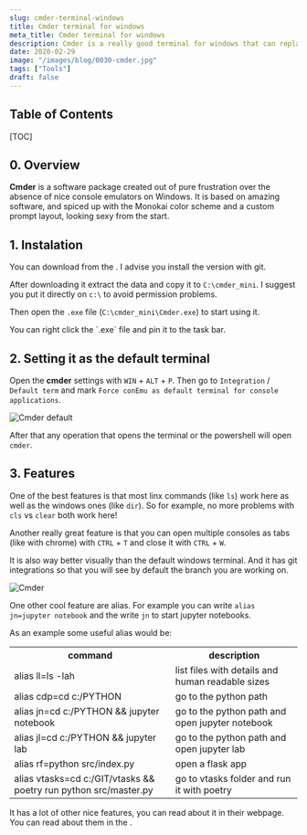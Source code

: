 ```yaml
---
slug: cmder-terminal-windows
title: Cmder terminal for windows
meta_title: Cmder terminal for windows
description: Cmder is a really good terminal for windows that can replace the default one.
date: 2020-02-29
image: "/images/blog/0030-cmder.jpg"
tags: ["Tools"]
draft: false
---
```


## Table of Contents

[TOC]

## 0. Overview

**Cmder** is a software package created out of pure frustration over the absence of nice console emulators on Windows.
It is based on amazing software, and spiced up with the Monokai color scheme and a custom prompt layout, looking sexy from the start.

## 1. Instalation

You can download from the <FancyLink linkText="Cmder" url="https://cmder.app/"/>.
I advise you install the version with git.

After downloading it extract the data and copy it to `C:\cmder_mini`.
I suggest you put it directly on `c:\` to avoid permission problems.

Then open the `.exe` file (`C:\cmder_mini\Cmder.exe`) to start using it.

<Notice type="info">
  You can right click the `.exe` file and pin it to the task bar.
</Notice>

## 2. Setting it as the default terminal

Open the **cmder** settings with `WIN` + `ALT` + `P`.
Then go to `Integration` / `Default term` and mark `Force conEmu as default terminal for console applications`.

![Cmder default](../../images/posts/2020/0030-cmder_defualt.png)

After that any operation that opens the terminal or the powershell will open `cmder`.

## 3. Features

One of the best features is that most linx commands (like `ls`) work here as well as the windows ones (like `dir`).
So for example, no more problems with `cls` vs `clear` both work here!

Another really great feature is that you can open multiple consoles as tabs (like with chrome) with `CTRL` + `T` and close it with `CTRL` + `W`.

It is also way better visually than the default windows terminal.
And it has git integrations so that you will see by default the branch you are working on.

![Cmder](../../images/posts/2020/0030-cmder.png)

One other cool feature are alias.
For example you can write `alias jn=jupyter notebook` and the write `jn` to start jupyter notebooks.

As an example some useful alias would be:

<table class="v-table" align="center">
  <tr class="v-table-center">
    <th class="v-table-header">command</th>
    <th class="v-table-header">description</th>
  </tr>
  <tr>
    <td>alias ll=ls -lah</td>
    <td>list files with details and human readable sizes</td>
  </tr>
  <tr>
    <td>alias cdp=cd c:/PYTHON</td>
    <td>go to the python path</td>
  </tr>
  <tr>
    <td>alias jn=cd c:/PYTHON && jupyter notebook</td>
    <td>go to the python path and open jupyter notebook</td>
  </tr>
  <tr>
    <td>alias jl=cd c:/PYTHON && jupyter lab</td>
    <td>go to the python path and open jupyter lab</td>
  </tr>
  <tr>
    <td>alias rf=python src/index.py</td>
    <td>open a flask app</td>
  </tr>
  <tr>
    <td>alias vtasks=cd c:/GIT/vtasks && poetry run python src/master.py</td>
    <td>go to vtasks folder and run it with poetry</td>
  </tr>
</table>

It has a lot of other nice features, you can read about it in their webpage.
You can read about them in the <FancyLink linkText="Cmder documentation" url="https://github.com/cmderdev/cmder"/>.
